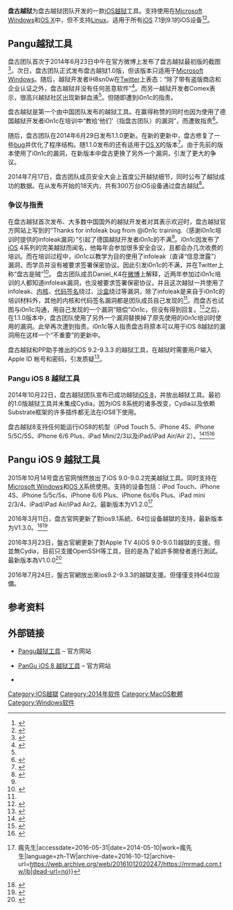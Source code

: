 {{NoteTA|G1=IT}}
{{Infobox software
| name                   = 盘古越狱
| screenshot             =文件:盘古越狱 for iOS 9 截图.png
| caption                = 适用于[[iOS_9|iOS 9]]设备越狱的盘古越狱1.0.0程序在[[OS_X|OS X]]上运行的截图。
| author                 = dm557，windknown，ogc557，Daniel_K4，曾半仙
| developer              = 盘古越狱团队
| released               = {{Start date and age|2014|06|24}}
| latest release version =IOS9: v1.3.0 / IOS8: v1.2.1 / IOS7：v1.2.1
| latest release date    = IOS9: {{Start date and age|2016|3|11}}<br>IOS8：{{Start date and age|2014|11|06}}<br>IOS7：{{Start date and age|2014|08|12}}
| status                 = 维护中
| operating system       = [[Microsoft_Windows|Microsoft Windows]]、[[OS_X|OS X]]
| size =                71.3 MB（Windows）、72 MB（OS X）
| language               = 简体中文、英文
| license                = [[免费软件|免费软件]]
| website                = {{URL|http://www.pangu.io/}}
| name_ol                = Pangu越狱工具
}}
'''盘古越狱'''为盘古越狱团队开发的一款[[iOS越狱|iOS越狱]]工具。支持使用在[[Microsoft_Windows|Microsoft Windows]]和[[OS_X|OS X]]中，但不支持[[Linux|Linux]]。适用于所有[[iOS|iOS]] 7.1到9.1的iOS设备<ref>{{cite web|url=http://pangu.io/|accessdate=2014-07-20|title=官方网站|archive-date=2021-03-08|archive-url=https://web.archive.org/web/20210308104814/https://www.pangu.io/|dead-url=no}}</ref><ref>{{Cite news |url=https://tech.huanqiu.com/article/9CaKrnJWKVu |title=中国团队威武！iOS 9.2-9.3.3盘古越狱工具升级 |accessdate=2021-12-31 |archive-date=2021-12-31 |archive-url=https://web.archive.org/web/20211231034015/https://tech.huanqiu.com/article/9CaKrnJWKVu |dead-url=no }}</ref>。

== Pangu越狱工具 ==
{{UTC time|中国标准时间|+8}}
盘古团队首次于2014年6月23日中午在官方微博上发布了盘古越狱最初版的截图<ref>{{cite web|author=盘古团队|title=PanguTeam的微博_新浪微博|url=http://weibo.com/p/1005055180829008/|publisher=新浪微博|accessdate=2014-07-22}}</ref>。次日，盘古团队正式发布盘古越狱1.0版，但该版本只适用于[[Microsoft_Windows|Microsoft Windows]]。随后，越狱开发者iH8sn0w在[[Twitter|Twitter]]上表态：“除了带有盗版商店和企业认证之外，盘古越狱并没有任何恶意软件”<ref name=中关村>{{cite web|author=张志成|title=国人制造 iOS 7.1.1完美越狱工具发布|url=http://pad.zol.com.cn/462/4625472.html|publisher=中关村在线|accessdate=2014-07-22|archive-date=2016-03-04|archive-url=https://web.archive.org/web/20160304094458/http://pad.zol.com.cn/462/4625472.html|dead-url=no}}</ref>。而另一越狱开发者Comex表示，很高兴越狱社区出现新鲜血液<ref name = 威锋观点/>。但随即遭到i0n1c的指责。

盘古越狱是第一个由中国团队发布的越狱工具。在赢得称赞的同时也因为使用了德国越狱开发者i0n1c在培训中“教给‘他们’（指盘古团队）的漏洞”，而遭致指责<ref name=威锋观点>{{cite web|author=威锋观点|title=在盘古击破iOS越狱垄断后 我们该关注什么|url=http://www.feng.com/apple/news/2014-07-01/After_dawn_break_the_monopoly_iOS_jailbreak_what_we_concern_588405.shtml|publisher=威锋网|accessdate=2014-07-20|deadurl=yes|archiveurl=https://web.archive.org/web/20140728091326/http://www.feng.com/apple/news/2014-07-01/After_dawn_break_the_monopoly_iOS_jailbreak_what_we_concern_588405.shtml|archivedate=2014-07-28}}</ref>。

随后，盘古团队在2014年6月29日发布1.1.0更新。在新的更新中，盘古修复了一些[[bug|bug]]并优化了程序结构。随1.1.0发布的还有适用于[[OS_X|OS X]]的版本<ref>{{cite news|author=vanfam|title=盘古发越狱工具更新：已支持Mac|url=http://www.feng.com/apple/news/2014-06-29/Pangu_hair_Jailbreak_Tool_Updated_Replace_vulnerability_to_enhance_stability_588238.shtml|accessdate=2014-07-22|newspaper=威锋网|date=2014-06-29|archive-date=2017-08-16|archive-url=https://web.archive.org/web/20170816084501/http://www.feng.com/apple/news/2014-06-29/Pangu_hair_Jailbreak_Tool_Updated_Replace_vulnerability_to_enhance_stability_588238.shtml|dead-url=no}}</ref>。由于先前的版本使用了i0n1c的漏洞，在新版本中盘古更换了另外一个漏洞，引发了更大的争议。

2014年7月17日，盘古团队成员安全大会上首度公开越狱细节，同时公布了越狱成功的数据。在从发布开始的18天内，共有300万台iOS设备通过盘古越狱<ref>{{cite web|author=水木之向|title=盘古团队成员安全大会上首度公开越狱细节|url=http://www.feng.com/apple/news/2014-07-17/Pangu_team_members_on_the_first_public_jailbreak_security_conference_details_589554.shtml|publisher=威锋网|accessdate=2014-07-24|archive-date=2015-09-24|archive-url=https://web.archive.org/web/20150924011758/http://www.feng.com/apple/news/2014-07-17/Pangu_team_members_on_the_first_public_jailbreak_security_conference_details_589554.shtml|dead-url=no}}</ref>。

=== 争议与指责 ===
在盘古越狱首次发布、大多数中国国外的越狱开发者对其表示欢迎时，盘古越狱官方网站上写到的“Thanks for infoleak bug from @i0n1c training.（感谢i0n1c培训时提供的infoleak漏洞）”引起了德国越狱开发者i0n1c的不满<ref name = 威锋观点/>。i0n1c因发布了[[iOS|iOS]] 4系列的完美越狱而闻名，他每年会参加很多安全会议，且都会办几次收费的培训。而在培训过程中，i0n1c以教学为目的使用了infoleak（直译“信息泄露”）漏洞，而学员并没有被要求签署保密协议。因此引发i0n1c的不满，并在Twitter上称“盘古是贼”<ref name = 争议>{{cite web|author=Chinaz|title=盘古越狱团队回应iOS 7.1.x完美越狱工具质疑|url=http://www.chinaz.com/news/2014/0625/357058.shtml|publisher=Chinaz|accessdate=2014-07-28|archive-date=2020-09-06|archive-url=https://web.archive.org/web/20200906183244/https://www.chinaz.com/news/2014/0625/357058.shtml|dead-url=no}}</ref>。
盘古团队成员Daniel_K4在[[微博|微博]]上解释，近两年参加过i0n1c培训的人都知道infoleak漏洞，也没被要求签署保密协议，并且这次越狱一共使用了infoleak、[[内核|内核]]、[[代码签名|代码签名]]绕过、[[沙盒_(计算机安全)|沙盒]]绕过等漏洞，除了infoleak是来自于i0n1c的培训材料外，其他的内核和代码签名漏洞都是团队成员自己发现的<ref name = 威锋观点/>。而盘古也试图与i0n1c沟通，用自己发现的一个漏洞“赔偿”i0n1c，但没有得到回复。<ref>{{cite web|author=Daniel_K4|title=致不明真相的观众|url=http://www.weibo.com/p/1001603725265959310530|accessdate=2014-11-09}}</ref>之后，在1.1.0版本中，盘古团队使用了另外一个漏洞替换掉了原先使用的i0n1c培训时使用的漏洞。此举再次遭到指责。i0n1c等人指责盘古将原本可以用于iOS 8越狱的漏洞用在这样一个“不重要”的更新中。

盘古越狱和PP助手推出的iOS 9.2-9.3.3 的越狱工具，在越狱时需要用户输入Apple ID 帐号和密码，引发质疑<ref>{{cite web|author=黄晓闷|title=国外网友抱怨：盘古越狱工具擅闯私人帐号|url=http://www.feng.com/iPhone/news/2016-07-31/Foreign-friends-complain-pangu-jailbreak-tool-at-a-private-account_653217.shtml|date=2016-07-31|access-date=2016-08-03|archive-date=2017-09-27|archive-url=https://web.archive.org/web/20170927082030/http://www.feng.com/iPhone/news/2016-07-31/Foreign-friends-complain-pangu-jailbreak-tool-at-a-private-account_653217.shtml|dead-url=no}}</ref>。

=== Pangu iOS 8 越狱工具 ===
2014年10月22日，盘古越狱团队宣布已成功越狱[[iOS_8|iOS 8]]，并放出越狱工具。最初的1.0版越狱工具并未集成Cydia，因为iOS 8系统的诸多改变，Cydia以及依赖Substrate框架的许多插件都无法在iOS8下使用。

盘古越狱8支持任何能运行iOS8的机型（iPod Touch 5、iPhone 4S、iPhone 5/5C/5S、iPhone 6/6 Plus、iPad Mini/2/3以及iPad/iPad Air/Air 2）。<ref>{{cite web|title=PP越狱助手率先支持盘古iOS8.1完美越狱|url=http://games.qq.com/a/20141023/027711.htm|publisher=腾讯游戏|accessdate=2014-11-09|archive-date=2014-11-09|archive-url=https://web.archive.org/web/20141109042845/http://games.qq.com/a/20141023/027711.htm|dead-url=no}}</ref><ref>{{cite web|title=iOS8.1完美越狱来了！还是盘古首发iOS8.1无遗憾了|url=http://www.25pp.com/news/news_66480.html|accessdate=2014-11-09|archive-url=https://web.archive.org/web/20141109041957/http://www.25pp.com/news/news_66480.html|archive-date=2014-11-09|dead-url=yes}}</ref><ref>{{cite web|title=iOS 8.1完美越狱发布！中国团队震撼世界|url=http://digi.163.com/14/1022/17/A967HMGP0016688K.html|accessdate=2014-11-09|archive-url=https://web.archive.org/web/20141109051821/http://digi.163.com/14/1022/17/A967HMGP0016688K.html|archive-date=2014-11-09|dead-url=yes}}</ref>

== Pangu iOS 9 越狱工具 ==
2015年10月14号盘古官网悄然放出了iOS 9.0-9.0.2完美越狱工具。同时支持在[[Microsoft_Windows|Microsoft Windows]]和[[OS_X|OS X]]系统使用。支持的设备包括：iPod Touch、iPhone 4S、iPhone 5/5c/5s、iPhone 6/6 Plus、iPhone 6s/6s Plus、iPad mini 2/3/4、iPad/iPad Air/iPad Air2。最新版本为V1.2.0<ref>{{Cite web|url=https://mrmad.com.tw/jb|title=[iOS JB]越獄JB是什麼？該不該越獄JB(Jailbreak)？越獄與不越獄的差異？越獄好處？ {{!}} 瘋先生|accessdate=2016-05-31|date=2014-05-10|work=瘋先生|language=zh-TW|archive-date=2016-10-12|archive-url=https://web.archive.org/web/20161012020247/https://mrmad.com.tw/jb|dead-url=no}}</ref>

2016年3月11日，盘古官网更新了對ios9.1系統、64位设备越獄的支持，最新版本为V1.3.0。<ref>{{Cite web|url=https://mrmad.com.tw/ios9-0-9-1-teachingios9-perfect-jailbreak-jailbreak-assault-pangu-jailbreak-tool-gives-you-the-perfect-escape-update-version-v1-3-1|title=[iOS9.0-9.1越獄教學]iOS9完美越獄突擊！中國盤古越獄工具讓您完美越獄|accessdate=2016-05-31|date=2015-10-13|work=瘋先生|language=zh-TW|archive-date=2020-02-21|archive-url=https://web.archive.org/web/20200221064920/https://mrmad.com.tw/ios9-0-9-1-teachingios9-perfect-jailbreak-jailbreak-assault-pangu-jailbreak-tool-gives-you-the-perfect-escape-update-version-v1-3-1|dead-url=no}}</ref><ref>{{Cite web|url=http://app.techweb.com.cn/ios/2016-03-12/2294898.shtml|title=iOS9.1完美越狱工具发布：只有64位设备能用|date=2016-03-12|access-date=2016-03-12|archive-date=2017-09-25|archive-url=https://web.archive.org/web/20170925134123/http://app.techweb.com.cn/ios/2016-03-12/2294898.shtml|dead-url=no}}</ref>

2016年3月23日，盤古官網更新了對Apple TV 4(iOS 9.0-9.0.1)越獄的支援。但並無Cydia，目前只支援OpenSSH等工具，目的是為了給許多開發者進行測試。最新版本為V1.0.0<ref>{{Cite web|url=https://mrmad.com.tw/pangu-jailbreak-apple-tv-4|title=盤古團對外宣佈將於下週時間發佈Apple TV 4完美JB越獄|accessdate=2016-05-31|date=2016-03-11|work=瘋先生|language=zh-TW|archive-date=2021-01-27|archive-url=https://web.archive.org/web/20210127015157/https://mrmad.com.tw/pangu-jailbreak-apple-tv-4|dead-url=no}}</ref>

2016年7月24日，盤古官網放出來ios9.2-9.3.3的越獄支援。但僅僅支持64位設備。

== 参考资料 ==
{{reflist|2}}

== 外部链接 ==
* {{Zh}} [http://7.pangu.io Pangu越狱工具] {{Wayback|url=http://7.pangu.io/ |date=20141103131033 }} – 官方网站
* {{Zh}} [http://pangu.io PanGu iOS 8 越狱工具] {{Wayback|url=http://pangu.io/ |date=20210308104814 }} – 官方网站
* {{zh-cn}}{{Sinaweibo|panguteam}}

[[Category:IOS越獄|Category:IOS越獄]]
[[Category:2014年软件|Category:2014年软件]]
[[Category:MacOS軟體|Category:MacOS軟體]]
[[Category:Windows软件|Category:Windows软件]]